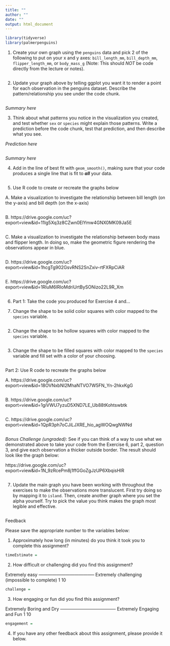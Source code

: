 ```yaml
---
title: ""
author: ""
date: ""
output: html_document
---
```


```r
library(tidyverse)
library(palmerpenguins)
```


1. Create your own graph using the `penguins` data and pick 2 of the following to put on your x and y axes: `bill_length_mm`, `bill_depth_mm`, `flipper_length_mm`, or `body_mass_g` (Note: This should *NOT* be code directly from the lecture or notes).

```r

```


2. Update your graph above by telling ggplot you want it to render a point for each observation in the penguins dataset. Describe the pattern/relationship you see under the code chunk.

```r

```

*Summary here*


3. Think about what patterns you notice in the visualization you created, and test whether `sex` or `species` might explain those patterns. Write a prediction before the code chunk, test that prediction, and then describe what you see.

*Prediction here*

```r

```

*Summary here*

4. Add in the line of best fit with `geom_smooth()`, making sure that your code produces a single line that is fit to ***all*** your data.

```r

```

5. Use R code to create or recreate the graphs below

A. Make a visualization to investigate the relationship between bill length (on the y-axis) and bill depth (on the x-axis)

```r

```

B. https://drive.google.com/uc?export=view&id=11Ig5Xq3z8CZwn0ElYmw4GNX0MK09Ja5E

```r

```

C. Make a visualization to investigate the relationship between body mass and flipper length. In doing so, make the geometric figure rendering the observations appear in blue. 
```r

```

D. https://drive.google.com/uc?export=view&id=1hcgTg902GsvRNS2SnZxiv-rtFXRpCiAR

```r

```

E. https://drive.google.com/uc?export=view&id=1RIuM6lRIoMdriUrtBySONizo22L9R_Xm

```r

```

6. 
Part 1: Take the code you produced for Exercise 4 and... 

1. Change the shape to be solid color squares with color mapped to the `species` variable. 

```r

```

2. Change the shape to be hollow squares with color mapped to the `species` variable. 

```r

```

3. Change the shape to be filled squares with color mapped to the `species` variable and fill set with a color of your choosing.

```r

```

Part 2: Use R code to recreate the graphs below

A. https://drive.google.com/uc?export=view&id=18OVNxbNI2MhaNTVO7W5FN_Yn-2hkxKgG

```r

```

B. https://drive.google.com/uc?export=view&id=1giVWU7yzuD5XND7LE_Ub88tKohtswbtk

```r

```

C. https://drive.google.com/uc?export=view&id=1QpR3ph7oCJiLJXRE_hio_agWOQwgNWNd

```r

```

*Bonus Challenge (ungraded):* See if you can think of a way to use what we demonstrated above to take your code from the Exercise 6, part 2, question 3, and give each observation a thicker outside border. The result should look like the graph below:

https://drive.google.com/uc?export=view&id=1N_9zRcePm8j1ffGGoZgJzUP6XbqisHIR

```r

```

7. Update the main graph you have been working with throughout the exercises to make the observations more translucent. First try doing so by mapping it to `island`. Then, create another graph where you set the alpha yourself. Try to pick the value you think makes the graph most legible and effective.

```r

```

Feedback 

Please save the appropriate number to the variables below:

1. Approximately how long (in minutes) do you think it took you to complete this assignment?

```r
timeEstimate = 
```

2. How difficult or challenging did you find this assignment?

Extremely easy -------------------------------------- Extremely challenging 
                                                     (impossible to complete)
    1                                                           10
    
```r
challenge = 
```
    
    
3. How engaging or fun did you find this assignment?
  
Extremely Boring and Dry -------------------------------------- Extremely Engaging and Fun 
          1                                                                   10

```r
engagement = 
```

4. If you have any other feedback about this assignment, please provide it below.




